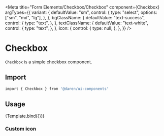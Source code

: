 
<Meta
  title="Form Elements/Checkbox/Checkbox"
  component={Checkbox}
  argTypes={{
    variant: {
      defaultValue: "sm",
      control: {
        type: "select",
        options: ["sm", "md", "lg"],
      },
    },
    bgClassName: {
      defaultValue: "text-success",
      control: {
        type: "text",
      },
    },
    textClassName: {
      defaultValue: "text-white",
      control: {
        type: "text",
      },
    },
    icon: {
      control: {
        type: null,
      },
    },
  }}
/>


# Checkbox

`Checkbox` is a simple checkbox component.

<Actions packageName="form-elements" />

<Story name="example">
  <div className="mb-8 flex space-x-2">
    <Checkbox />
    <Checkbox bgClassName="text-red-500" icon={PlusIcon} />
    <Checkbox
      className="rotate-45"
      bgClassName="text-yellow-400"
      icon={PlusIcon}
    />
  </div>
</Story>

## Import

```bash
import { Checkbox } from '@daren/ui-components'
```

## Usage

<Canvas>
  <Story name="usage">{Template.bind({})}</Story>
</Canvas>

<ArgsTable story="usage" />

### Custom icon

<Canvas>
  <Story name="custom-icon">
    <Checkbox checked icon={PlusIcon} />
  </Story>
</Canvas>
